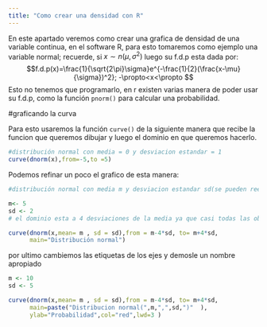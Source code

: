 ```yaml
---
title: "Como crear una densidad con R"
---
```


En este apartado veremos como crear una grafica de densidad de una variable continua, en el software R, para esto tomaremos como ejemplo una variable normal; recuerde, si  $x\sim n(\mu,\sigma^2)$ luego su f.d.p esta dada por:
$$f.d.p(x)=\frac{1}{\sqrt{2\pi}\sigma}e^{-\frac{1}{2}(\frac{x-\mu}{\sigma})^2}; -\propto<x<\propto $$ Esto no tenemos que programarlo, en r existen varias manera de poder usar su f.d.p, como la función `pnorm()` para calcular una probabilidad.

#graficando la curva

Para esto usaremos la función `curve()` de la siguiente manera que recibe la funcion que queremos dibujar y luego el dominio en que queremos hacerlo.

```r
#distribución normal con media = 0 y desviacion estandar = 1
curve(dnorm(x),from=-5,to =5)

```

Podemos refinar un poco el grafico de esta manera:

```r
#distribución normal con media m y desviacion estandar sd(se pueden reemplazar los valores)

m<- 5
sd <- 2
# el dominio esta a 4 desviaciones de la media ya que casi todas las observaciones estaran allí

curve(dnorm(x,mean= m , sd = sd),from = m-4*sd, to= m+4*sd,
      main="Distribución normal")
```

por ultimo cambiemos las etiquetas de los ejes y demosle un nombre apropiado

```r
m <- 10
sd <- 5

curve(dnorm(x,mean= m , sd = sd),from = m-4*sd, to= m+4*sd,
      main=paste("Distribucion normal(",m,",",sd,")"  ),
      ylab="Probabilidad",col="red",lwd=3 )
```

